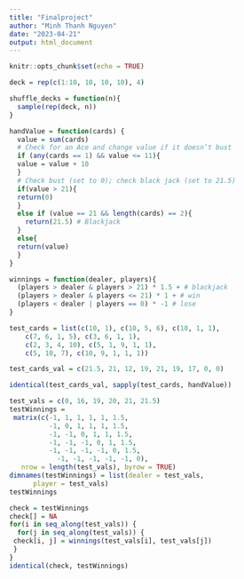 ```yaml
---
title: "Finalproject"
author: "Minh Thanh Nguyen"
date: "2023-04-21"
output: html_document
---
```


```r
knitr::opts_chunk$set(echo = TRUE)
```



```r
deck = rep(c(1:10, 10, 10, 10), 4)

shuffle_decks = function(n){ 
  sample(rep(deck, n))
}

```

```r
handValue = function(cards) {
  value = sum(cards)
  # Check for an Ace and change value if it doesn’t bust
  if (any(cards == 1) && value <= 11){
  value = value + 10
  }
  # Check bust (set to 0); check black jack (set to 21.5)
  if(value > 21){
  return(0)
  }
  else if (value == 21 && length(cards) == 2){
    return(21.5) # Blackjack
  }
  else{
  return(value)
  }
}
```

```r
winnings = function(dealer, players){
  (players > dealer & players > 21) * 1.5 + # blackjack
  (players > dealer & players <= 21) * 1 + # win
  (players < dealer | players == 0) * -1 # lose
}
```

```r
test_cards = list(c(10, 1), c(10, 5, 6), c(10, 1, 1),
    c(7, 6, 1, 5), c(3, 6, 1, 1),
    c(2, 3, 4, 10), c(5, 1, 9, 1, 1),
    c(5, 10, 7), c(10, 9, 1, 1, 1))

test_cards_val = c(21.5, 21, 12, 19, 21, 19, 17, 0, 0)

identical(test_cards_val, sapply(test_cards, handValue))

test_vals = c(0, 16, 19, 20, 21, 21.5)
testWinnings =
 matrix(c(-1, 1, 1, 1, 1, 1.5,
          -1, 0, 1, 1, 1, 1.5,
          -1, -1, 0, 1, 1, 1.5,
          -1, -1, -1, 0, 1, 1.5,
          -1, -1, -1, -1, 0, 1.5,
            -1, -1, -1, -1, -1, 0),
   nrow = length(test_vals), byrow = TRUE)
dimnames(testWinnings) = list(dealer = test_vals,
      player = test_vals)
testWinnings

check = testWinnings
check[] = NA
for(i in seq_along(test_vals)) {
  for(j in seq_along(test_vals)) {
 check[i, j] = winnings(test_vals[i], test_vals[j])
 }
}
identical(check, testWinnings)






```


